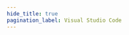 ```yaml
---
hide_title: true
pagination_label: Visual Studio Code
---
```



<FeatureIcon src={visualStudioCode} alt="IDE" title="IDE" />
<LinkList
  srcList={[
    {
      title: "Shortcuts",
      link: "/docs/front-end/ide/visual-studio-code/short-cuts",
      src: visualStudioCode,
      alt: "Shortcuts",
    },
  ]}
/>
